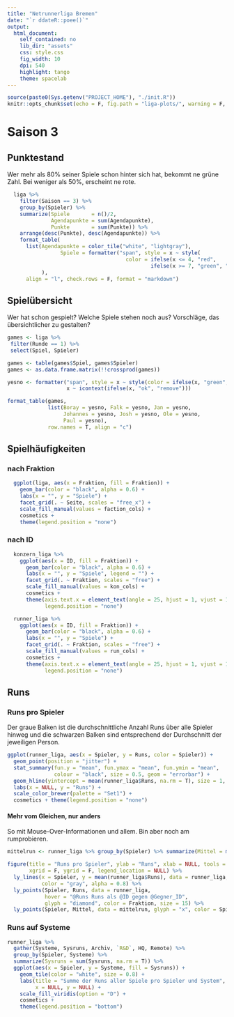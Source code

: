 ```yaml
---
title: "Netrunnerliga Bremen"
date: "`r ddateR::poee()`"
output:
  html_document:
    self_contained: no
    lib_dir: "assets"  
    css: style.css
    fig_width: 10
    dpi: 540
    highlight: tango
    theme: spacelab
---
```


```r
source(paste0(Sys.getenv("PROJECT_HOME"), "./init.R"))
knitr::opts_chunk$set(echo = F, fig.path = "liga-plots/", warning = F, message = F)
```

# Saison 3

## Punktestand

Wer mehr als 80% seiner Spiele schon hinter sich hat, bekommt ne grüne Zahl. Bei weniger als 50%, erscheint ne rote.  

```r
  liga %>% 
    filter(Saison == 3) %>% 
    group_by(Spieler) %>% 
    summarize(Spiele       = n()/2,
              Agendapunkte = sum(Agendapunkte),
              Punkte       = sum(Punkte)) %>%
    arrange(desc(Punkte), desc(Agendapunkte)) %>% 
    format_table(
      list(Agendapunkte = color_tile("white", "lightgray"),
                 Spiele = formatter("span", style = x ~ style(
                                      color = ifelse(x <= 4, "red", 
                                              ifelse(x >= 7, "green", "gray"))))
           ),
      align = "l", check.rows = F, format = "markdown")
```

## Spielübersicht

Wer hat schon gespielt? Welche Spiele stehen noch aus? Vorschläge, das übersichtlicher zu gestalten?

```r
games <- liga %>% 
 filter(Runde == 1) %>% 
 select(Spiel, Spieler)

games <- table(games$Spiel, games$Spieler)
games <- as.data.frame.matrix(!!crossprod(games))

yesno <- formatter("span", style = x ~ style(color = ifelse(x, "green", "red")),
                   x ~ icontext(ifelse(x, "ok", "remove")))

format_table(games, 
             list(Boray = yesno, Falk = yesno, Jan = yesno, 
                  Johannes = yesno, Josh = yesno, Ole = yesno, 
                  Paul = yesno), 
             row.names = T, align = "c")
```

## Spielhäufigkeiten

### nach Fraktion

```r
  ggplot(liga, aes(x = Fraktion, fill = Fraktion)) +
    geom_bar(color = "black", alpha = 0.6) +
    labs(x = "", y = "Spiele") +
    facet_grid(. ~ Seite, scales = "free_x") +
    scale_fill_manual(values = faction_cols) +
    cosmetics +
    theme(legend.position = "none")
```
  
### nach ID

```r
  konzern_liga %>%
    ggplot(aes(x = ID, fill = Fraktion)) +
      geom_bar(color = "black", alpha = 0.6) +
      labs(x = "", y = "Spiele", legend = "") +
      facet_grid(. ~ Fraktion, scales = "free") +
      scale_fill_manual(values = kon_cols) +
      cosmetics +
      theme(axis.text.x = element_text(angle = 25, hjust = 1, vjust = 1),
            legend.position = "none")
```

```r
  runner_liga %>% 
    ggplot(aes(x = ID, fill = Fraktion)) +
      geom_bar(color = "black", alpha = 0.6) +
      labs(x = "", y = "Spiele") +
      facet_grid(. ~ Fraktion, scales = "free") +
      scale_fill_manual(values = run_cols) +
      cosmetics +
      theme(axis.text.x = element_text(angle = 25, hjust = 1, vjust = 1),
            legend.position = "none")
```


## Runs

### Runs pro Spieler

Der graue Balken ist die durchschnittliche Anzahl Runs über alle Spieler hinweg und die schwarzen Balken sind entsprechend der Durchschnitt der jeweiligen Person.

```r
ggplot(runner_liga, aes(x = Spieler, y = Runs, color = Spieler)) +
  geom_point(position = "jitter") +
  stat_summary(fun.y = "mean", fun.ymax = "mean", fun.ymin = "mean", 
               colour = "black", size = 0.5, geom = "errorbar") +
  geom_hline(yintercept = mean(runner_liga$Runs, na.rm = T), size = 1, color = "gray") +
  labs(x = NULL, y = "Runs") + 
  scale_color_brewer(palette = "Set1") +
  cosmetics + theme(legend.position = "none")
```

#### Mehr vom Gleichen, nur anders

So mit Mouse-Over-Informationen und allem. Bin aber noch am rumprobieren.

```r
mittelrun <- runner_liga %>% group_by(Spieler) %>% summarize(Mittel = mean(Runs))

figure(title = "Runs pro Spieler", ylab = "Runs", xlab = NULL, tools = NULL,
       xgrid = F, ygrid = F, legend_location = NULL) %>% 
  ly_lines(x = Spieler, y = mean(runner_liga$Runs), data = runner_liga,
           color = "gray", alpha = 0.8) %>% 
  ly_points(Spieler, Runs, data = runner_liga, 
            hover = "@Runs Runs als @ID gegen @Gegner_ID",
            glyph = "diamond", color = Fraktion, size = 15) %>% 
  ly_points(Spieler, Mittel, data = mittelrun, glyph = "x", color = Spieler, size = 20)
```

### Runs auf Systeme

```r
runner_liga %>%
  gather(Systeme, Sysruns, Archiv, `R&D`, HQ, Remote) %>%
  group_by(Spieler, Systeme) %>% 
  summarize(Sysruns = sum(Sysruns, na.rm = T)) %>% 
  ggplot(aes(x = Spieler, y = Systeme, fill = Sysruns)) + 
    geom_tile(color = "white", size = 0.8) +
    labs(title = "Summe der Runs aller Spiele pro Spieler und System",
         x = NULL, y = NULL) +
    scale_fill_viridis(option = "D") +
    cosmetics + 
    theme(legend.position = "bottom")
```

